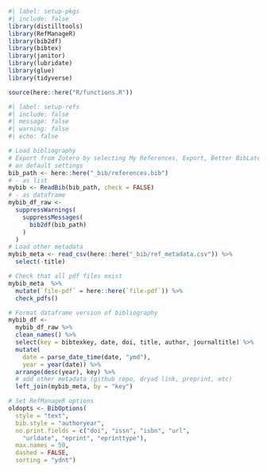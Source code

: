 ```r
#| label: setup-pkgs
#| include: false
library(distilltools)
library(RefManageR)
library(bib2df)
library(bibtex)
library(janitor)
library(lubridate)
library(glue)
library(tidyverse)

source(here::here("R/functions.R"))
```

```r
#| label: setup-refs
#| include: false
#| message: false
#| warning: false
#| echo: false

# Load bibliography
# Export from Zotero by selecting My References, Export, Better BibLatex
# on default settings
bib_path <- here::here("_bib/references.bib")
# - as list
mybib <- ReadBib(bib_path, check = FALSE)
# - as dataframe
mybib_df_raw <-
  suppressWarnings(
    suppressMessages(
      bib2df(bib_path)
    )
  )
# Load other metadata
mybib_meta <- read_csv(here::here("_bib/ref_metadata.csv")) %>%
  select(-title)

# Check that all pdf files exist
mybib_meta  %>%
  mutate(`file-pdf` = here::here(`file-pdf`)) %>%
  check_pdfs()

# Format dataframe version of bibliography
mybib_df <-
  mybib_df_raw %>%
  clean_names() %>%
  select(key = bibtexkey, date, doi, title, author, journaltitle) %>%
  mutate(
    date = parse_date_time(date, "ymd"),
    year = year(date)) %>%
  arrange(desc(year), key) %>%
  # add other metadata (github repo, dryad link, preprint, etc)
  left_join(mybib_meta, by = "key")

# Set RefManageR options
oldopts <- BibOptions(
  style = "text",
  bib.style = "authoryear", 
  no.print.fields = c("doi", "issn", "isbn", "url",
    "urldate", "eprint", "eprinttype"),
  max.names = 50,
  dashed = FALSE, 
  sorting = "ydnt")
```
